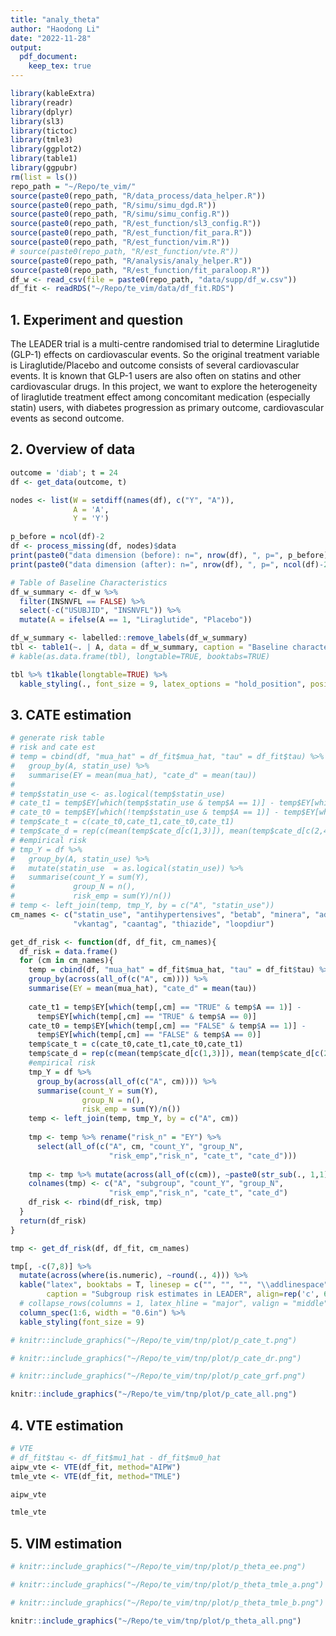 ```yaml
---
title: "analy_theta"
author: "Haodong Li"
date: "2022-11-28"
output:
  pdf_document:
    keep_tex: true
---
```


```r
library(kableExtra)
library(readr)
library(dplyr)
library(sl3)
library(tictoc)
library(tmle3)
library(ggplot2)
library(table1)
library(ggpubr)
rm(list = ls())
repo_path = "~/Repo/te_vim/"
source(paste0(repo_path, "R/data_process/data_helper.R"))
source(paste0(repo_path, "R/simu/simu_dgd.R")) 
source(paste0(repo_path, "R/simu/simu_config.R"))
source(paste0(repo_path, "R/est_function/sl3_config.R"))
source(paste0(repo_path, "R/est_function/fit_para.R"))
source(paste0(repo_path, "R/est_function/vim.R"))
# source(paste0(repo_path, "R/est_function/vte.R"))
source(paste0(repo_path, "R/analysis/analy_helper.R"))
source(paste0(repo_path, "R/est_function/fit_paraloop.R"))
df_w <- read_csv(file = paste0(repo_path, "data/supp/df_w.csv"))
df_fit <- readRDS("~/Repo/te_vim/data/df_fit.RDS")
```

## 1. Experiment and question

The LEADER trial is a multi-centre randomised trial to determine Liraglutide (GLP-1) effects on cardiovascular events. So the original treatment variable is Liraglutide/Placebo and outcome consists of several cardiovascular events. It is known that GLP-1 users are also often on statins and other cardiovascular drugs. In this project, we want to explore the heterogeneity of liraglutide treatment effect among concomitant medication (especially statin) users, with diabetes progression as primary outcome, cardiovascular events as second outcome.

## 2. Overview of data
```r
outcome = 'diab'; t = 24
df <- get_data(outcome, t)

nodes <- list(W = setdiff(names(df), c("Y", "A")),
              A = 'A',
              Y = 'Y')

p_before = ncol(df)-2
df <- process_missing(df, nodes)$data
print(paste0("data dimension (before): n=", nrow(df), ", p=", p_before))
print(paste0("data dimension (after): n=", nrow(df), ", p=", ncol(df)-2))
```

```r
# Table of Baseline Characteristics 
df_w_summary <- df_w %>% 
  filter(INSNVFL == FALSE) %>% 
  select(-c("USUBJID", "INSNVFL")) %>% 
  mutate(A = ifelse(A == 1, "Liraglutide", "Placebo"))

df_w_summary <- labelled::remove_labels(df_w_summary)
tbl <- table1(~. | A, data = df_w_summary, caption = "Baseline characteristics in LEADER")
# kable(as.data.frame(tbl), longtable=TRUE, booktabs=TRUE) 
```
\newpage
```r
tbl %>% t1kable(longtable=TRUE) %>%
  kable_styling(., font_size = 9, latex_options = "hold_position", position = "center")
```

## 3. CATE estimation
```r
# generate risk table
# risk and cate est
# temp = cbind(df, "mua_hat" = df_fit$mua_hat, "tau" = df_fit$tau) %>%
#   group_by(A, statin_use) %>%
#   summarise(EY = mean(mua_hat), "cate_d" = mean(tau))
# 
# temp$statin_use <- as.logical(temp$statin_use)
# cate_t1 = temp$EY[which(temp$statin_use & temp$A == 1)] - temp$EY[which(temp$statin_use & temp$A == 0)]
# cate_t0 = temp$EY[which(!temp$statin_use & temp$A == 1)] - temp$EY[which(!temp$statin_use & temp$A == 0)]
# temp$cate_t = c(cate_t0,cate_t1,cate_t0,cate_t1)
# temp$cate_d = rep(c(mean(temp$cate_d[c(1,3)]), mean(temp$cate_d[c(2,4)])), 2)
# #empirical risk
# tmp_Y = df %>%
#   group_by(A, statin_use) %>%
#   mutate(statin_use  = as.logical(statin_use)) %>%
#   summarise(count_Y = sum(Y),
#             group_N = n(),
#             risk_emp = sum(Y)/n())
# temp <- left_join(temp, tmp_Y, by = c("A", "statin_use"))
cm_names <- c("statin_use", "antihypertensives", "betab", "minera", "adp",
              "vkantag", "caantag", "thiazide", "loopdiur")

get_df_risk <- function(df, df_fit, cm_names){
  df_risk = data.frame()
  for (cm in cm_names){
    temp = cbind(df, "mua_hat" = df_fit$mua_hat, "tau" = df_fit$tau) %>%
    group_by(across(all_of(c("A", cm)))) %>%
    summarise(EY = mean(mua_hat), "cate_d" = mean(tau)) 
  
    cate_t1 = temp$EY[which(temp[,cm] == "TRUE" & temp$A == 1)] - 
      temp$EY[which(temp[,cm] == "TRUE" & temp$A == 0)]
    cate_t0 = temp$EY[which(temp[,cm] == "FALSE" & temp$A == 1)] - 
      temp$EY[which(temp[,cm] == "FALSE" & temp$A == 0)]
    temp$cate_t = c(cate_t0,cate_t1,cate_t0,cate_t1)
    temp$cate_d = rep(c(mean(temp$cate_d[c(1,3)]), mean(temp$cate_d[c(2,4)])), 2)
    #empirical risk
    tmp_Y = df %>% 
      group_by(across(all_of(c("A", cm)))) %>% 
      summarise(count_Y = sum(Y),
                group_N = n(),
                risk_emp = sum(Y)/n()) 
    temp <- left_join(temp, tmp_Y, by = c("A", cm))
    
    tmp <- temp %>% rename("risk_n" = "EY") %>% 
      select(all_of(c("A", cm, "count_Y", "group_N", 
                      "risk_emp","risk_n", "cate_t", "cate_d")))
    
    tmp <- tmp %>% mutate(across(all_of(c(cm)), ~paste0(str_sub(., 1,1),"_", str_sub(cm, 1,6)))) 
    colnames(tmp) <- c("A", "subgroup", "count_Y", "group_N", 
                      "risk_emp","risk_n", "cate_t", "cate_d")
    df_risk <- rbind(df_risk, tmp)
  }
  return(df_risk)
}

tmp <- get_df_risk(df, df_fit, cm_names)
```

```r
tmp[, -c(7,8)] %>% 
  mutate(across(where(is.numeric), ~round(., 4))) %>% 
  kable("latex", booktabs = T, linesep = c("", "", "", "\\addlinespace"),
        caption = "Subgroup risk estimates in LEADER", align=rep('c', 6)) %>% 
  # collapse_rows(columns = 1, latex_hline = "major", valign = "middle") %>%
  column_spec(1:6, width = "0.6in") %>% 
  kable_styling(font_size = 9)
```

```r
# knitr::include_graphics("~/Repo/te_vim/tnp/plot/p_cate_t.png")
```

```r
# knitr::include_graphics("~/Repo/te_vim/tnp/plot/p_cate_dr.png")
```

```r
# knitr::include_graphics("~/Repo/te_vim/tnp/plot/p_cate_grf.png")
```

```r
knitr::include_graphics("~/Repo/te_vim/tnp/plot/p_cate_all.png")
```

## 4. VTE estimation
```r
# VTE 
# df_fit$tau <- df_fit$mu1_hat - df_fit$mu0_hat
aipw_vte <- VTE(df_fit, method="AIPW")
tmle_vte <- VTE(df_fit, method="TMLE")
```

```r
aipw_vte
```

```r
tmle_vte
```

## 5. VIM estimation

```r
# knitr::include_graphics("~/Repo/te_vim/tnp/plot/p_theta_ee.png")
```

```r
# knitr::include_graphics("~/Repo/te_vim/tnp/plot/p_theta_tmle_a.png")
```

```r
# knitr::include_graphics("~/Repo/te_vim/tnp/plot/p_theta_tmle_b.png")
```

```r
knitr::include_graphics("~/Repo/te_vim/tnp/plot/p_theta_all.png")
```